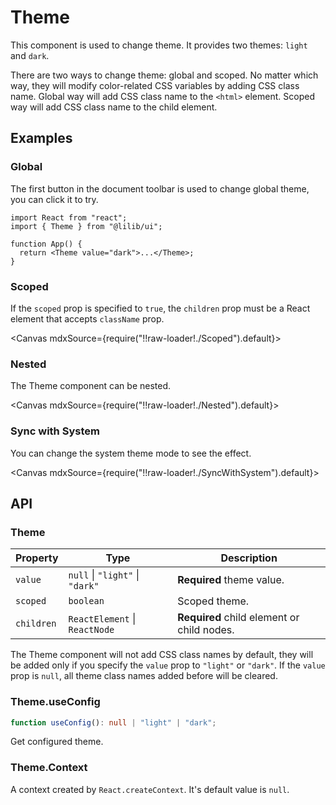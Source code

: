 
<Meta title="Configs/Theme" />

# Theme

This component is used to change theme. It provides two themes: `light` and `dark`.

There are two ways to change theme: global and scoped. No matter which way, they will modify color-related CSS variables by adding CSS class name. Global way will add CSS class name to the `<html>` element. Scoped way will add CSS class name to the child element.

## Examples

### Global

The first button in the document toolbar is used to change global theme, you can click it to try.

```tsx
import React from "react";
import { Theme } from "@lilib/ui";

function App() {
  return <Theme value="dark">...</Theme>;
}
```

### Scoped

If the `scoped` prop is specified to `true`, the `children` prop must be a React element that accepts `className` prop.

<Canvas mdxSource={require("!!raw-loader!./Scoped").default}>
  <Story id="examples-theme--scoped" />
</Canvas>

### Nested

The Theme component can be nested.

<Canvas mdxSource={require("!!raw-loader!./Nested").default}>
  <Story id="examples-theme--nested" />
</Canvas>

### Sync with System

You can change the system theme mode to see the effect.

<Canvas mdxSource={require("!!raw-loader!./SyncWithSystem").default}>
  <Story id="examples-theme--sync-with-system" />
</Canvas>

## API

### Theme

| Property   | Type                            | Description                                |
| ---------- | ------------------------------- | ------------------------------------------ |
| `value`    | `null` \| `"light"` \| `"dark"` | **Required** theme value.                  |
| `scoped`   | `boolean`                       | Scoped theme.                              |
| `children` | `ReactElement` \| `ReactNode`   | **Required** child element or child nodes. |

The Theme component will not add CSS class names by default, they will be added only if you specify the `value` prop to `"light"` or `"dark"`. If the `value` prop is `null`, all theme class names added before will be cleared.

### Theme.useConfig

```ts
function useConfig(): null | "light" | "dark";
```

Get configured theme.

### Theme.Context

A context created by `React.createContext`. It's default value is `null`.
